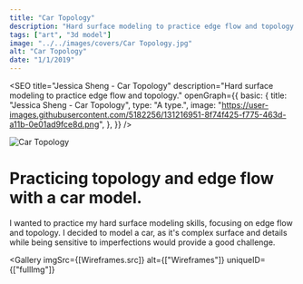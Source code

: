 ```yaml
---
title: "Car Topology"
description: "Hard surface modeling to practice edge flow and topology."
tags: ["art", "3d model"]
image: "../../images/covers/Car Topology.jpg"
alt: "Car Topology"
date: "1/1/2019"
---
```





<SEO
  title="Jessica Sheng - Car Topology"
  description="Hard surface modeling to practice edge flow and topology."
  openGraph={{
    basic: {
      title: "Jessica Sheng - Car Topology",
      type: "A type.",
      image:
        "https://user-images.githubusercontent.com/5182256/131216951-8f74f425-f775-463d-a11b-0e01ad9fce8d.png",
    },
  }}
/>

<img src={CoverImage.src} alt="Car Topology" class="fullImgCover"/>
<div class="caseStudy">
<Overview
  year="2019"
  tags={["individual project", "tools - blender"]}
>

  <h1 slot="header">
    Practicing topology and edge flow with a car model.
  </h1>
  <div slot="overviewDescription">
    <p>
      I wanted to practice my hard surface modeling skills, focusing on edge flow
      and topology. I decided to model a car, as it's complex surface and details
      while being sensitive to imperfections would provide a good challenge.
    </p>
</div>

</Overview>


</div>

<Gallery
  imgSrc={[Wireframes.src]}
  alt={["Wireframes"]}
  uniqueID={["fullImg"]}
></Gallery>